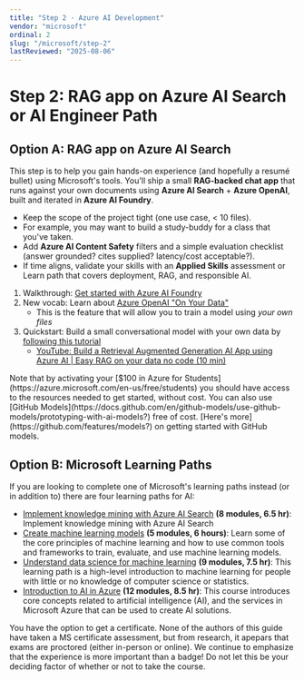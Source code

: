```yaml
---
title: "Step 2 · Azure AI Development"
vendor: "microsoft"
ordinal: 2
slug: "/microsoft/step-2"
lastReviewed: "2025-08-06"
---
```


# Step 2: RAG app on Azure AI Search or AI Engineer Path

## Option A: RAG app on Azure AI Search
This step is to help you gain hands-on experience (and hopefully a resumé bullet) using Microsoft's tools.
You'll ship a small **RAG-backed chat app** that runs against your own documents using **Azure AI Search** + **Azure OpenAI**, built and iterated in **Azure AI Foundry**.
* Keep the scope of the project tight (one use case, < 10 files).
* For example, you may want to build a study-buddy for a class that you've taken.
* Add **Azure AI Content Safety** filters and a simple evaluation checklist (answer grounded? cites supplied? latency/cost acceptable?).
* If time aligns, validate your skills with an **Applied Skills** assessment or Learn path that covers deployment, RAG, and responsible AI.

1. Walkthrough: [Get started with Azure AI Foundry](https://learn.microsoft.com/en-us/azure/ai-foundry/quickstarts/get-started-code?utm_source=chatgpt.com&tabs=azure-ai-foundry&pivots=fdp-project)
2. New vocab: Learn about [Azure OpenAI "On Your Data"](https://learn.microsoft.com/en-us/azure/ai-foundry/openai/concepts/use-your-data?utm_source=chatgpt.com&tabs=ai-search%2Ccopilot)
    * This is the feature that will allow you to train a model using *your own files*
3. Quickstart: Build a small conversational model with your own data by [following this tutorial](https://learn.microsoft.com/en-us/azure/ai-foundry/openai/use-your-data-quickstart?utm_source=chatgpt.com&tabs=keyless%2Ctypescript-keyless%2Cpython-new&pivots=ai-foundry-portal)
    * [YouTube: 
Build a Retrieval Augmented Generation AI App using Azure AI | Easy RAG on your data no code (10 min)](https://www.youtube.com/watch?v=dJbgBmCWscc)

<div className="bg-blue-50 rounded-lg p-6">Note that by activating your [$100 in Azure for Students](https://azure.microsoft.com/en-us/free/students) you should have access to the resources needed to get started, without cost. You can also use [GitHub Models](https://docs.github.com/en/github-models/use-github-models/prototyping-with-ai-models?) free of cost.
[Here's more](https://github.com/features/models?) on getting started with GitHub models.</div>

## Option B: Microsoft Learning Paths
If you are looking to complete one of Microsoft's learning paths instead (or in addition to) there are four learning paths for AI:
* [Implement knowledge mining with Azure AI Search](https://learn.microsoft.com/en-us/training/paths/implement-knowledge-mining-azure-cognitive-search/?WT.mc_id=portaledu_inproduct_roles) **(8 modules, 6.5 hr)**: Implement knowledge mining with Azure AI Search
* [Create machine learning models](https://learn.microsoft.com/en-us/training/paths/create-machine-learn-models/?WT.mc_id=portaledu_inproduct_roles) **(5 modules, 6 hours)**: Learn some of the core principles of machine learning and how to use common tools and frameworks to train, evaluate, and use machine learning models.
* [Understand data science for machine learning](https://learn.microsoft.com/en-us/training/paths/understand-machine-learning/?WT.mc_id=portaledu_inproduct_roles) **(9 modules, 7.5 hr)**: This learning path is a high-level introduction to machine learning for people with little or no knowledge of computer science or statistics.
* [Introduction to AI in Azure](https://learn.microsoft.com/en-us/training/paths/introduction-to-ai-on-azure/?WT.mc_id=portaledu_inproduct_roles) **(12 modules, 8.5 hr)**: This course introduces core concepts related to artificial intelligence (AI), and the services in Microsoft Azure that can be used to create AI solutions.


You have the option to get a certificate. None of the authors of this guide have taken a MS certificate assessment, but from research, it apepars that exams are proctored (either in-person or online).
We continue to emphasize that the experience is more important than a badge! Do not let this be your deciding factor of whether or not to take the course.

